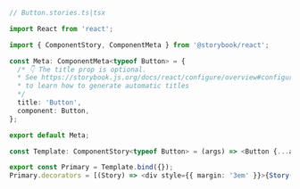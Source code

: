 ```ts
// Button.stories.ts|tsx

import React from 'react';

import { ComponentStory, ComponentMeta } from '@storybook/react';

const Meta: ComponentMeta<typeof Button> = {
  /* 👇 The title prop is optional.
  * See https://storybook.js.org/docs/react/configure/overview#configure-story-loading
  * to learn how to generate automatic titles
  */
  title: 'Button',
  component: Button,
};

export default Meta;

const Template: ComponentStory<typeof Button> = (args) => <Button {...args} />;

export const Primary = Template.bind({});
Primary.decorators = [(Story) => <div style={{ margin: '3em' }}>{Story()}</div>];
```